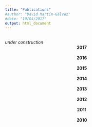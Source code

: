 ```yaml
---
title: "Publications"
#author: "David Martín-Gálvez"
#date: "10/04/2017"
output: html_document
---
```

<br>
_under construction_
<br>
<center>**2017**</center>
<br>
<center>**2016**</center>
<br>
<center>**2015**</center>
<br>
<center>**2014**</center>
<br>
<center>**2013**</center>
<br>
<center>**2012**</center>
<br>
<center>**2011**</center>
<br>
<center>**2010**</center>
<br>